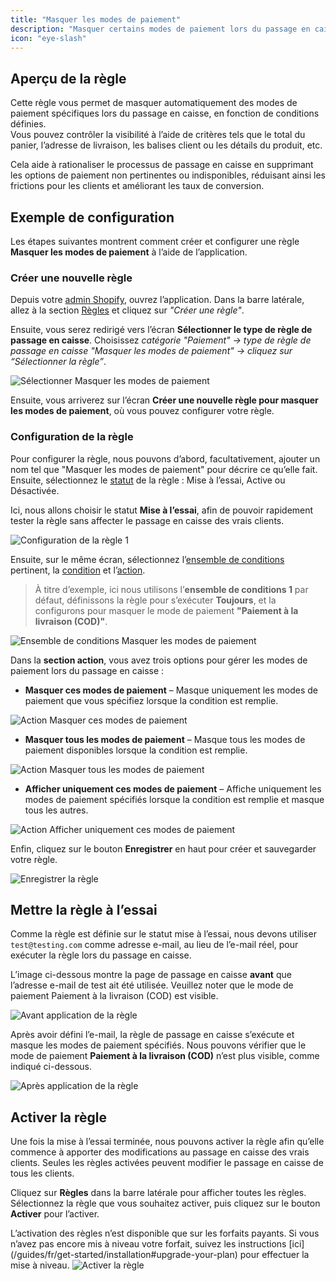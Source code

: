 ```yaml
---
title: "Masquer les modes de paiement"
description: "Masquer certains modes de paiement lors du passage en caisse selon des conditions données."
icon: "eye-slash"
---
```


## Aperçu de la règle

Cette règle vous permet de masquer automatiquement des modes de paiement spécifiques lors du passage en caisse, en fonction de conditions définies.  
Vous pouvez contrôler la visibilité à l’aide de critères tels que le total du panier, l’adresse de livraison, les balises client ou les détails du produit, etc.

Cela aide à rationaliser le processus de passage en caisse en supprimant les options de paiement non pertinentes ou indisponibles, réduisant ainsi les frictions pour les clients et améliorant les taux de conversion.

## Exemple de configuration

Les étapes suivantes montrent comment créer et configurer une règle **Masquer les modes de paiement** à l’aide de l’application.

### Créer une nouvelle règle

Depuis votre [admin Shopify](/guides/fr/get-started/installation#go-to-the-app), ouvrez l’application. Dans la barre latérale, allez à la section [Règles](/guides/fr/get-started/quickstart#create-a-sample-rule) et cliquez sur _"Créer une règle"_.

Ensuite, vous serez redirigé vers l’écran **Sélectionner le type de règle de passage en caisse**. Choisissez _catégorie "Paiement" → type de règle de passage en caisse "Masquer les modes de paiement" → cliquez sur “Sélectionner la règle”_.

<img
  src="/images/essentials/payment/select-hide-payment-methods.webp"
  alt="Sélectionner Masquer les modes de paiement"
/>

Ensuite, vous arriverez sur l’écran **Créer une nouvelle règle pour masquer les modes de paiement**, où vous pouvez configurer votre règle.

### Configuration de la règle

Pour configurer la règle, nous pouvons d’abord, facultativement, ajouter un nom tel que "Masquer les modes de paiement" pour décrire ce qu’elle fait. Ensuite, sélectionnez le [statut](/guides/fr/get-started/concepts#status) de la règle : Mise à l’essai, Active ou Désactivée.

Ici, nous allons choisir le statut **Mise à l’essai**, afin de pouvoir rapidement tester la règle sans affecter le passage en caisse des vrais clients.

<img
  src="/images/essentials/payment/rule-configure-1-hide-payment-methods.webp"
  alt="Configuration de la règle 1"
/>

Ensuite, sur le même écran, sélectionnez l’[ensemble de conditions](/guides/fr/get-started/concepts#condition-set) pertinent, la [condition](/guides/fr/get-started/concepts#conditions-when) et l’[action](/guides/fr/get-started/concepts#action-what).

> À titre d’exemple, ici nous utilisons l’**ensemble de conditions 1** par défaut, définissons la règle pour s’exécuter **Toujours**, et la configurons pour masquer le mode de paiement **"Paiement à la livraison (COD)"**.

<img
  src="/images/essentials/payment/condition-set-hide-payment-methods.webp"
  alt="Ensemble de conditions Masquer les modes de paiement"
/>

Dans la **section action**, vous avez trois options pour gérer les modes de paiement lors du passage en caisse :

- **Masquer ces modes de paiement** – Masque uniquement les modes de paiement que vous spécifiez lorsque la condition est remplie.

<img
  src="/images/essentials/payment/action-hide-these-payment-methods-hide-payment-methods.webp"
  alt="Action Masquer ces modes de paiement"
/>

- **Masquer tous les modes de paiement** – Masque tous les modes de paiement disponibles lorsque la condition est remplie.

<img
  src="/images/essentials/payment/action-hide-all-payment-methods.webp"
  alt="Action Masquer tous les modes de paiement"
/>

- **Afficher uniquement ces modes de paiement** – Affiche uniquement les modes de paiement spécifiés lorsque la condition est remplie et masque tous les autres.

<img
  src="/images/essentials/payment/action-only-show-these-payment-methods-hide-payment-methods.webp"
  alt="Action Afficher uniquement ces modes de paiement"
/>

Enfin, cliquez sur le bouton <b>Enregistrer</b> en haut pour créer et sauvegarder votre règle.

<img src="/images/shared/save-rule.webp" alt="Enregistrer la règle" />

## Mettre la règle à l’essai

Comme la règle est définie sur le statut mise à l’essai, nous devons utiliser `test@testing.com` comme adresse e-mail, au lieu de l’e-mail réel, pour exécuter la règle lors du passage en caisse.

<Warning>
  L’image ci-dessous montre la page de passage en caisse <b>avant</b> que
  l’adresse e-mail de test ait été utilisée. Veuillez noter que le mode de
  paiement Paiement à la livraison (COD) est visible.
</Warning>

<img
  src="/images/essentials/payment/before-rule-apply-payment-methods.webp"
  alt="Avant application de la règle"
/>

Après avoir défini l’e-mail, la règle de passage en caisse s’exécute et masque les modes de paiement spécifiés. Nous pouvons vérifier que le mode de paiement **Paiement à la livraison (COD)** n’est plus visible, comme indiqué ci-dessous.

<img
  src="/images/essentials/payment/after-rule-apply-hide-payment-methods.webp"
  alt="Après application de la règle"
/>

## Activer la règle

Une fois la mise à l’essai terminée, nous pouvons activer la règle afin qu’elle commence à apporter des modifications au passage en caisse des vrais clients. Seules les règles activées peuvent modifier le passage en caisse de tous les clients.

Cliquez sur **Règles** dans la barre latérale pour afficher toutes les règles. Sélectionnez la règle que vous souhaitez activer, puis cliquez sur le bouton **Activer** pour l’activer.

<Warning>
  L’activation des règles n’est disponible que sur les forfaits payants. Si vous
  n’avez pas encore mis à niveau votre forfait, suivez les instructions
  [ici](/guides/fr/get-started/installation#upgrade-your-plan) pour effectuer la
  mise à niveau.
</Warning>
<img
  src="/images/essentials/payment/activate-the-rule-hide-payment-methods.webp"
  alt="Activer la règle"
/>
